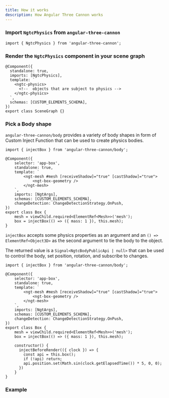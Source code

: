 ```yaml
---
title: How it works
description: How Angular Three Cannon works
---
```



### Import `NgtcPhysics` from `angular-three-cannon`

```angular-ts
import { NgtcPhysics } from 'angular-three-cannon';
```

### Render the `NgtcPhysics` component in your scene graph

```angular-ts
@Component({
  standalone: true,
  imports: [NgtcPhysics],
  template: `
    <ngtc-physics>
      <!--  objects that are subject to physics -->
    </ngtc-physics>
  `,
  schemas: [CUSTOM_ELEMENTS_SCHEMA],
})
export class SceneGraph {}
```

### Pick a Body shape

`angular-three-cannon/body` provides a variety of body shapes in form of Custom Inject Function that can be used to create physics bodies.

```angular-ts
import { injectBox } from 'angular-three-cannon/body';

@Component({
	selector: 'app-box',
	standalone: true,
	template: `
		<ngt-mesh #mesh [receiveShadow]="true" [castShadow]="true">
			<ngt-box-geometry />
		</ngt-mesh>
	`,
	imports: [NgtArgs],
	schemas: [CUSTOM_ELEMENTS_SCHEMA],
	changeDetection: ChangeDetectionStrategy.OnPush,
})
export class Box {
	mesh = viewChild.required<ElementRef<Mesh>>('mesh');
	box = injectBox(() => ({ mass: 1 }), this.mesh);
}
```

`injectBox` accepts some physics properties as an argument and an `() => ElementRef<Object3D>` as the second argument to tie the body to the object.

The returned value is a `Signal<NgtcBodyPublicApi | null>` that can be used to control the body, set position, rotation, and subscribe to changes.

```angular-ts {20-24}
import { injectBox } from 'angular-three-cannon/body';

@Component({
	selector: 'app-box',
	standalone: true,
	template: `
		<ngt-mesh #mesh [receiveShadow]="true" [castShadow]="true">
			<ngt-box-geometry />
		</ngt-mesh>
	`,
	imports: [NgtArgs],
	schemas: [CUSTOM_ELEMENTS_SCHEMA],
	changeDetection: ChangeDetectionStrategy.OnPush,
})
export class Box {
	mesh = viewChild.required<ElementRef<Mesh>>('mesh');
	box = injectBox(() => ({ mass: 1 }), this.mesh);

	constructor() {
	  injectBeforeRender(({ clock }) => {
	    const api = this.box();
	    if (!api) return;
	    api.position.set(Math.sin(clock.getElapsedTime()) * 5, 0, 0);
	  })
	}
}
```

### Example

<Tabs>
	<TabItem label="Preview">
		<div class="h-96 w-full border border-dashed border-accent-500 rounded">
			<CannonSample client:only />
		</div>
	</TabItem>
	<TabItem label="Code">
		<Code code={content} lang="angular-ts" />
	</TabItem>
</Tabs>
